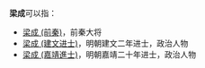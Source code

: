 '''梁成'''可以指：
* [[梁成_(前秦)|梁成 (前秦)]]，前秦大将
* [[梁成_(建文进士)|梁成 (建文进士)]]，明朝建文二年进士，政治人物
* [[梁成_(嘉靖進士)|梁成 (嘉靖進士)]]，明朝嘉靖二十年进士，政治人物
{{Disambiguation|C|Cat=二字梁姓人名消歧義}}